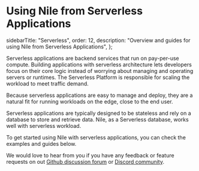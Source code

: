 # Using Nile from Serverless Applications

  sidebarTitle: "Serverless",
  order: 12,
  description:
    "Overview and guides for using Nile from Serverless Applications",
};

Serverless applications are backend services that run on pay-per-use compute.
Building applications with serverless architecture lets developers focus on their core logic instead of worrying about
managing and operating servers or runtimes. The Serverless Platform is responsible for scaling the workload to meet traffic demand.

Because serverless applications are easy to manage and deploy, they are a natural fit for running workloads on the edge, close to the end user.

Serverless applications are typically designed to be stateless and rely on a database to store and retrieve data.
Nile, as a Serverless database, works well with serverless workload.

To get started using Nile with serverless applications, you can check the examples and guides below.

We would love to hear from you if you have any feedback or feature requests on out [Github discussion forum](https://github.com/orgs/niledatabase/discussions) or [Discord community](https://discord.gg/8UuBB84tTy).

<Cards>
  <Card file="./lambda.mdx" root="serverless" />
</Cards>

